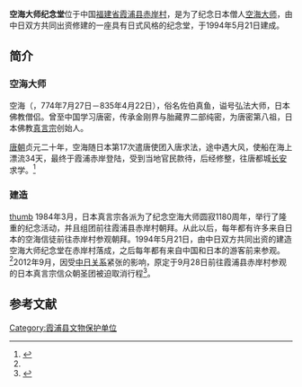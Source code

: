 {{文物保护单位
| 级别 = 市县级
| 省名 = 福建省
| 市/县名 = 霞浦县
| 图片 = [[File:空海大师纪念堂3.jpg|180px]]
| 名称 = 空海大师纪念堂
| 分类 = 
| 所在 = [[霞浦县|霞浦县]][[赤岸村|赤岸村]]
| 时代 = 
|
}}

'''空海大师纪念堂'''位于中国[[福建省|福建省]][[霞浦县|霞浦县]][[赤岸村|赤岸村]]，是为了纪念日本僧人[[空海|空海大师]]，由中日双方共同出资修建的一座具有日式风格的纪念堂，于1994年5月21日建成。

==简介==
===空海大师===
{{main|空海}}
空海（{{lang-ja|くうかい}}，774年7月27日－835年4月22日），俗名佐伯真鱼，谥号弘法大师，日本佛教僧侣。曾至中国学习唐密，传承金刚界与胎藏界二部纯密，为唐密第八祖，日本佛教[[真言宗|真言宗]]创始人。

[[唐朝|唐朝]]贞元二十年，空海随日本第17次遣唐使团入唐求法，途中遇大风，使船在海上漂流34天，最终于霞浦赤岸登陆，受到当地官民款待，后经修整，往唐都城[[长安|长安]]求学。<ref name="A">{{cite web|url=http://www.ningde.gov.cn/cms/www2/www.ningde.gov.cn/807FEEE7E43D278482F5148AF7E22865/2012-01-30/AF17B12AA83CF89354EB40CFABE5437C.html|language=zh-Hans|title=赤岸空海纪念堂|publisher=宁德市人民政府|date=2012-01-30|accessdate=2015-01-31|deadurl=yes|archiveurl=https://web.archive.org/web/20131115090232/http://www.ningde.gov.cn/cms/www2/www.ningde.gov.cn/807FEEE7E43D278482F5148AF7E22865/2012-01-30/AF17B12AA83CF89354EB40CFABE5437C.html|archivedate=2013-11-15}}</ref>
===建造===
[[file:空海大师纪念堂4.jpg|thumb]]
1984年3月，日本真言宗各派为了纪念空海大师圆寂1180周年，举行了隆重的纪念活动，并且组团前往霞浦县赤岸村朝拜。从此以后，每年都有许多来自日本的空海信徒前往赤岸村参观朝拜。1994年5月21日，由中日双方共同出资的建造空海大师纪念堂在赤岸村落成，之后每年都有来自中国和日本的游客前来参观。<ref name="A" />2012年9月，因受[[中日关系|中日关系]]紧张的影响，原定于9月28日前往霞浦县赤岸村参观的日本真言宗信众朝圣团被迫取消行程<ref>{{cite web |url=http://www.chinanews.com/sh/2012/09-28/4219658.shtml |language=zh-hans |title=日本真言宗福建霞浦朝圣之旅取消行程 |publisher=中国新闻网 |date=2012-09-28 |accessdate=2014-01-31 |archive-date=2016-03-05 |archive-url=https://web.archive.org/web/20160305082231/http://www.chinanews.com/sh/2012/09-28/4219658.shtml |dead-url=no }}</ref>。

==参考文献==
{{commonscat|空海大师纪念堂}}
{{reflist}}

[[Category:霞浦县文物保护单位|Category:霞浦县文物保护单位]]